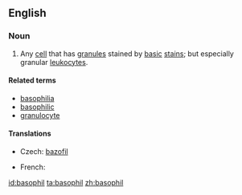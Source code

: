 ==English==
{{wikipedia}}
===Noun===
{{en-noun}}

#{{cytology}} Any [[cell]] that has [[granule]]s stained by [[basic]] [[stain]]s; but especially granular [[leukocyte]]s.

====Related terms====
* [[basophilia]]
* [[basophilic]]
* [[granulocyte]]

====Translations====
{{trans-top|cell}}
* Czech: [[bazofil]] {{m}}
{{trans-mid}}
*French: {{t+|fr|basophile|m}}
{{trans-bottom}}

[[id:basophil]]
[[ta:basophil]]
[[zh:basophil]]